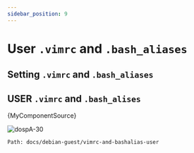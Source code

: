```yaml
---
sidebar_position: 9
---
```



# User `.vimrc` and `.bash_aliases`
## Setting `.vimrc` and `.bash_aliases`

## USER `.vimrc` and `.bash_alises`

<CodeBlock >{MyComponentSource}</CodeBlock>


![dospA-30](/static/img/legacy/dospA-30.jpg)

```
Path: docs/debian-guest/vimrc-and-bashalias-user
```
